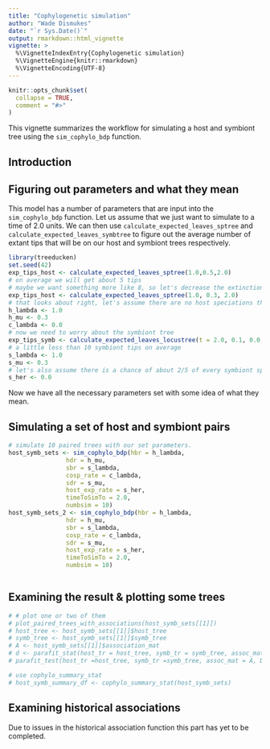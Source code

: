 ```yaml
---
title: "Cophylogenetic simulation"
author: "Wade Dismukes"
date: "`r Sys.Date()`"
output: rmarkdown::html_vignette
vignette: >
  %\VignetteIndexEntry{Cophylogenetic simulation}
  %\VignetteEngine{knitr::rmarkdown}
  %\VignetteEncoding{UTF-8}
---
```


```r
knitr::opts_chunk$set(
  collapse = TRUE,
  comment = "#>"
)
```

This vignette summarizes the workflow for simulating a host and symbiont tree using the `sim_cophylo_bdp` function. 

## Introduction


## Figuring out parameters and what they mean

This model has a number of parameters that are input into the `sim_cophylo_bdp` function. Let us assume that we just want to simulate to a time of 2.0 units. We can then use `calculate_expected_leaves_sptree` and `calculate_expected_leaves_symbtree` to figure out the average number of extant tips that will be on our host and symbiont trees respectively. 


```r
library(treeducken)
set.seed(42)
exp_tips_host <- calculate_expected_leaves_sptree(1.0,0.5,2.0)
# on average we will get about 5 tips
# maybe we want something more like 8, so let's decrease the extinction rate
exp_tips_host <- calculate_expected_leaves_sptree(1.0, 0.3, 2.0)
# that looks about right, let's assume there are no host speciations that are not speciations
h_lambda <- 1.0
h_mu <- 0.3
c_lambda <- 0.0
# now we need to worry about the symbiont tree
exp_tips_symb <- calculate_expected_leaves_locustree(t = 2.0, 0.1, 0.0, 8)
# a little less than 10 symbiont tips on average
s_lambda <- 1.0
s_mu <- 0.3
# let's also assume there is a chance of about 2/5 of every symbiont speciation resulting in the symbiont colonizing a new host
s_her <- 0.0
```
Now we have all the necessary parameters set with some idea of what they mean. 

## Simulating a set of host and symbiont pairs

```r
# simulate 10 paired trees with our set parameters.
host_symb_sets <- sim_cophylo_bdp(hbr = h_lambda,
                hdr = h_mu,
                sbr = s_lambda,
                cosp_rate = c_lambda,
                sdr = s_mu,
                host_exp_rate = s_her,
                timeToSimTo = 2.0,
                numbsim = 10)
host_symb_sets_2 <- sim_cophylo_bdp(hbr = h_lambda,
                hdr = h_mu,
                sbr = s_lambda,
                cosp_rate = c_lambda,
                sdr = s_mu,
                host_exp_rate = s_her,
                timeToSimTo = 2.0,
                numbsim = 10)



```

## Examining the result & plotting some trees
```r
# # plot one or two of them
# plot_paired_trees_with_associations(host_symb_sets[[1]])
# host_tree <- host_symb_sets[[1]]$host_tree
# symb_tree <- host_symb_sets[[1]]$symb_tree
# A <- host_symb_sets[[1]]$association_mat
# d <- parafit_stat(host_tr = host_tree, symb_tr = symb_tree, assoc_mat = A)
# parafit_test(host_tr =host_tree, symb_tr =symb_tree, assoc_mat = A, D = d, reps = 999)
```


```r
# use cophylo_summary_stat
# host_symb_summary_df <- cophylo_summary_stat(host_symb_sets)
```


## Examining historical associations

Due to issues in the historical association function this part has yet to be 
completed.

